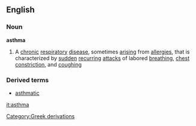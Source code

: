 ==English==
===Noun===
{{wikipedia}}
'''asthma'''
#A [[chronic]] [[respiratory]] [[disease]], sometimes [[arising]] from [[allergies]], that is characterized by [[sudden]] [[recurring]] [[attack]]s of labored [[breathing]], [[chest]] [[constriction]], and [[cough]]ing
===Derived terms===
*[[asthmatic]]
[[Category:Greek derivations]]

[[it:asthma]]